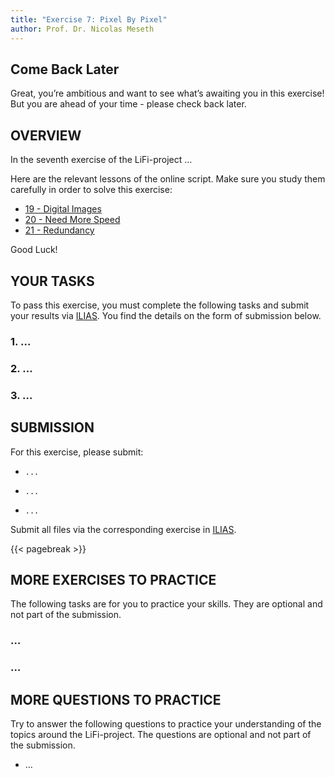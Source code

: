 ```yaml
---
title: "Exercise 7: Pixel By Pixel"
author: Prof. Dr. Nicolas Meseth
---
```


::: {.callout-note appearance="simple"}
## Come Back Later

Great, you're ambitious and want to see what's awaiting you in this exercise! But you are ahead of your time - please check back later.
:::

## OVERVIEW

In the seventh exercise of the LiFi-project ...

Here are the relevant lessons of the online script. Make sure you study them carefully in order to solve this exercise:

-   [19 - Digital Images](https://lifi.datalit.de/lifi-project/digital-images)
-   [20 - Need More Speed](https://lifi.datalit.de/lifi-project/need-more-speed)
-   [21 - Redundancy](https://lifi.datalit.de/lifi-project/redundancy)

Good Luck!

## YOUR TASKS

To pass this exercise, you must complete the following tasks and submit your results via [ILIAS](https://lms.hs-osnabrueck.de). You find the details on the form of submission below.

### 1. ...

### 2. ...

### 3. ...

## SUBMISSION

For this exercise, please submit:

-   `...`

-   `...`

-   `...`

Submit all files via the corresponding exercise in [ILIAS](https://lms.hs-osnabrueck.de).

{{< pagebreak >}}

## MORE EXERCISES TO PRACTICE

The following tasks are for you to practice your skills. They are optional and not part of the submission.

### ...

### ...

## MORE QUESTIONS TO PRACTICE

Try to answer the following questions to practice your understanding of the topics around the LiFi-project. The questions are optional and not part of the submission.

-   ...
